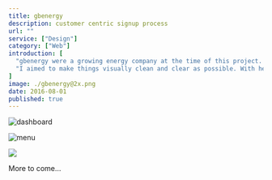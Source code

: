 ```yaml
---
title: gbenergy
description: customer centric signup process
url: ""
service: ["Design"]
category: ["Web"]
introduction: [
  "gbenergy were a growing energy company at the time of this project. And needed a redesign of their signup process and account areas, to help take them from small company, to big company who care about customers—with a clear and usable signup process and customer dashboard.",
  "I aimed to make things visually clean and clear as possible. With helpful prompts where necessary, because when you’re stuck, the last thing you want to do is waste an hour on the phone for something that appears trivial."
]
image: ./gbenergy@2x.png
date: 2016-08-01
published: true
---
```



<div className="scroll scroll-offset flex items-start full -mb-16 -ml-1 md:-ml-8">
<div className="xsmall-fixed-nav relative">
<Screen device="xsmall">

  ![dashboard](./dashboard-mobile/dashboard@2x.png)

</Screen>

  ![menu](./dashboard-mobile/menu-dashboard@2x.png)

</div>
<Screen device="medium">

  ![](./dashboard/dashboard@2x.png)

</Screen>
</div>

<div className="content text-center pt-64 pb-24 font-bold text-f3">
More to come…
</div>
